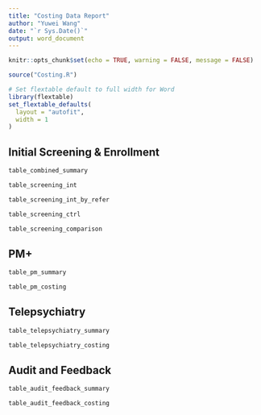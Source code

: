 ```yaml
---
title: "Costing Data Report"
author: "Yuwei Wang"
date: "`r Sys.Date()`"
output: word_document
---
```


```r
knitr::opts_chunk$set(echo = TRUE, warning = FALSE, message = FALSE)

source("Costing.R")

# Set flextable default to full width for Word
library(flextable)
set_flextable_defaults(
  layout = "autofit",
  width = 1
)

```

## Initial Screening & Enrollment

```r
table_combined_summary
```

\pagebreak

```r
table_screening_int
```

\pagebreak

```r
table_screening_int_by_refer
```

\pagebreak

```r
table_screening_ctrl
```

\pagebreak

```r
table_screening_comparison
```

\pagebreak

## PM+

```r
table_pm_summary
```

\pagebreak

```r
table_pm_costing
```

\pagebreak

## Telepsychiatry

```r
table_telepsychiatry_summary
```

\pagebreak
```r
table_telepsychiatry_costing
```

\pagebreak

## Audit and Feedback

```r
table_audit_feedback_summary
```

\pagebreak

```r
table_audit_feedback_costing
```
